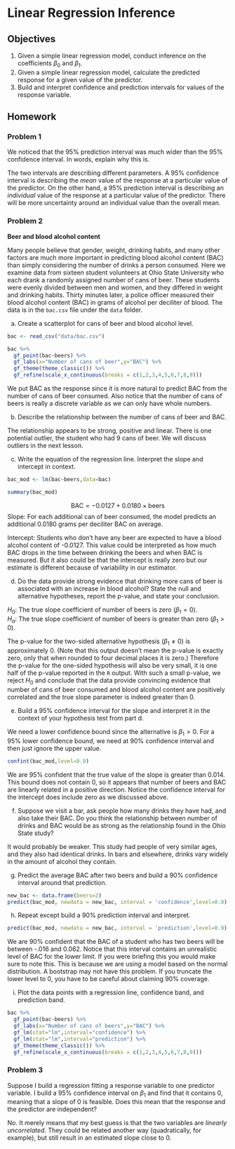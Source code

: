 # Linear Regression Inference {#LRINF}

## Objectives

1) Given a simple linear regression model, conduct inference on the coefficients $\beta_0$ and $\beta_1$.  
2) Given a simple linear regression model, calculate the predicted response for a given value of the predictor.  
3) Build and interpret confidence and prediction intervals for values of the response variable.  

## Homework  

### Problem 1

We noticed that the 95% prediction interval was much wider than the 95% confidence interval. In words, explain why this is. 

The two intervals are describing different parameters. A 95% confidence interval is describing the *mean* value of the response at a particular value of the predictor. On the other hand, a 95% prediction interval is describing an *individual* value of the response at a particular value of the predictor. There will be more uncertainty around an individual value than the overall mean. 

### Problem 2

**Beer and blood alcohol content** 

Many people believe that gender, weight, drinking habits, and many other factors are much more important in predicting blood alcohol content (BAC) than simply considering the number of drinks a person consumed. Here we examine data from sixteen student volunteers at Ohio State University who each drank a randomly assigned number of cans of beer. These students were evenly divided between men and women, and they differed in weight and drinking habits. Thirty minutes later, a police officer measured their blood alcohol content (BAC) in grams of alcohol per deciliter of blood. The data is in the `bac.csv` file under the `data` folder.

a. Create a scatterplot for cans of beer and blood alcohol level.  

```{r message=FALSE,eval=FALSE}
bac <- read_csv("data/bac.csv")
```

```{r}
bac %>%
  gf_point(bac~beers) %>%
  gf_labs(x="Number of cans of beer",y="BAC") %>%
  gf_theme(theme_classic()) %>%
  gf_refine(scale_x_continuous(breaks = c(1,2,3,4,5,6,7,8,9)))
```  

We put BAC as the response since it is more natural to predict BAC from the number of cans of beer consumed. Also notice that the number of cans of beers is really a discrete variable as we can only have whole numbers.


b. Describe the relationship between the number of cans of beer and BAC. 

The relationship appears to be strong, positive and linear. There is one potential outlier, the student who had 9 cans of beer. We will discuss outliers in the next lesson.

c. Write the equation of the regression line. Interpret the slope and intercept in context.  

```{r}
bac_mod <- lm(bac~beers,data=bac)
```

```{r}
summary(bac_mod)
```

$$\text{BAC} = -0.0127 + 0.0180 \times \text{beers} $$
Slope: For each additional can of beer consumed, the model predicts an additional 0.0180 grams per deciliter BAC on average.  

Intercept: Students who don't have any beer are expected to have a blood alcohol content of -0.0127. This value could be interpreted as how much BAC drops in the time between drinking the beers and when BAC is measured. But it also could be that the intercept is really zero but our estimate is different because of variability in our estimator.

d. Do the data provide strong evidence that drinking more cans of beer is associated with an increase in blood alcohol? State the null and alternative hypotheses, report the p-value, and state your conclusion.  

$H_0$: The true slope coefficient of number of beers is zero ($\beta_1 = 0$).  
$H_a$: The true slope coefficient of number of beers is greater than zero ($\beta_1 > 0$).  

The p-value for the two-sided alternative hypothesis ($\beta_1 \neq 0$) is approximately 0. (Note that this output doesn't mean the p-value is exactly zero, only that when rounded to four decimal places it is zero.) Therefore the p-value for the one-sided hypothesis will also be very small, it is one half of the p-value reported in the `R` output. With such a small p-value, we reject $H_0$ and conclude that the data provide convincing evidence that number of cans of beer consumed and blood alcohol content are positively correlated and the true slope parameter is indeed greater than 0.  

e. Build a 95% confidence interval for the slope and interpret it in the context of your hypothesis test from part d.  

We need a lower confidence bound since the alternative is $\beta_1 > 0$. For a 95% lower confidence bound, we need at 90\% confidence interval and then just ignore the upper value.

```{r}
confint(bac_mod,level=0.9)
```

We are 95% confident that the true value of the slope is greater than 0.014. This bound does not contain 0, so it appears that number of beers and BAC are linearly related in a positive direction. Notice the confidence interval for the intercept does include zero as we discussed above.


f. Suppose we visit a bar, ask people how many drinks they have had, and also take their BAC. Do you think the relationship between number of drinks and BAC would be as strong as the relationship found in the Ohio State study? 

It would probably be weaker. This study had people of very similar ages, and they also had identical drinks. In bars and elsewhere, drinks vary widely in the amount of alcohol they contain.

g. Predict the average BAC after two beers and build a 90% confidence interval around that prediction. 

```{r}
new_bac <- data.frame(beers=2)
predict(bac_mod, newdata = new_bac, interval = 'confidence',level=0.9)
```


h. Repeat except build a 90% prediction interval and interpret.  

```{r}
predict(bac_mod, newdata = new_bac, interval = 'prediction',level=0.9)
```

We are 90\% confident that the BAC of a student who has two beers will be between -.016 and 0.062. Notice that this interval contains an unrealistic level of BAC for the lower limit. If you were briefing this you would make sure to note this. This is because we are using a model based on the normal distribution. A bootstrap may not have this problem. If you truncate the lower level to 0, you have to be careful about claiming 90% coverage.  

i. Plot the data points with a regression line, confidence band, and prediction band.

```{r}
bac %>%
  gf_point(bac~beers) %>%
  gf_labs(x="Number of cans of beers",y="BAC") %>%
  gf_lm(stat="lm",interval="confidence") %>%
  gf_lm(stat="lm",interval="prediction") %>%
  gf_theme(theme_classic()) %>%
  gf_refine(scale_x_continuous(breaks = c(1,2,3,4,5,6,7,8,9)))
```

### Problem 3

Suppose I build a regression fitting a response variable to one predictor variable. I build a 95% confidence interval on $\beta_1$ and find that it contains 0, meaning that a slope of 0 is feasible. Does this mean that the response and the predictor are independent? 

No. It merely means that my best guess is that the two variables are *linearly uncorrelated*. They could be related another way (quadratically, for example), but still result in an estimated slope close to 0. 
